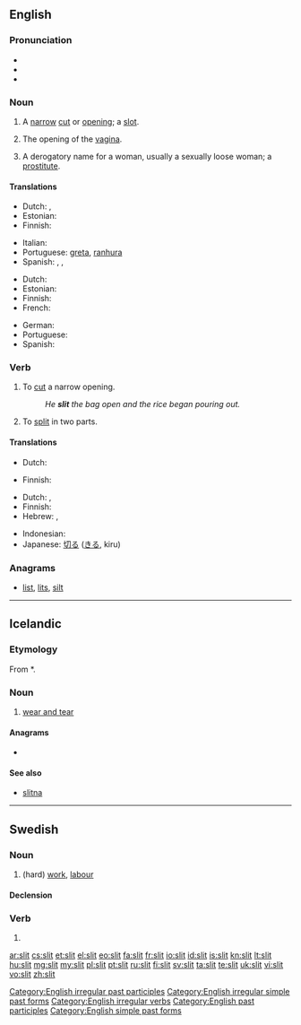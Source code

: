 ==English==
{{wikipedia}}

===Pronunciation===
* {{IPA|/ˈslɪt/}}
* {{audio|en-us-slit.ogg|Audio (US)}}
* {{rhymes|ɪt}}

===Noun===
{{en-noun}}

# A [[narrow]] [[cut]] or [[opening]]; a [[slot]].
# {{context|vulgar|slang}} The opening of the [[vagina]].
# {{context|vulgar|slang}} A derogatory name for a woman, usually a sexually loose woman; a [[prostitute]].

====Translations====
{{trans-top|narrow cut or opening; a slot}}
* Dutch: {{t+|nl|spleet|f}}, {{t+|nl|gleuf|f}}
* Estonian: {{t-|et|pilu}}
* Finnish: {{t-|fi|viilto}}
{{trans-mid}}
* Italian: {{t-|it|fessura|f}}
* Portuguese: [[greta]], [[ranhura]]
* Spanish: {{t-|es|ranura|f}}, {{t+|es|abertura|f}}, {{t|es|rendija|f}}
{{trans-bottom}}

{{trans-top|vulgar, slang: opening of the vagina}}
* Dutch: {{t+|nl|spleet|f}}
* Estonian: {{t-|et|pilu}}
* Finnish: {{t+|fi|viiva}}
* French: {{t+|fr|fente|f}}
{{trans-mid}}
* German: {{t|de|Schlitz|m}}
* Portuguese: {{t+|pt|racha}}
* Spanish: {{t+|es|raja}}
{{trans-bottom}}

===Verb===
{{en-verb|slits|slitting|slit|'''[[slit]]''' or '''[[slitten]]'''}}

# To [[cut]] a narrow opening.
#: ''He '''slit''' the bag open and the rice began pouring out.''
# To [[split]] in two parts.

====Translations====
{{trans-top|cut a narrow opening}}
* Dutch: {{t|nl|opensnijden}}
{{trans-mid}}
* Finnish: {{t-|fi|viiltää}}
{{trans-bottom}}

{{trans-top|split into two parts}}
* Dutch: {{t+|nl|splijten}}, {{t|nl|opensnijden}}
* Finnish: {{t-|fi|kahtia|alt=leikata kahtia}}
* Hebrew: {{t+|he|חתך|tr=khatákh}}, {{t|he|פיצל|tr=pitsél}}
{{trans-mid}}
* Indonesian: {{t-|id|iris|alt=mengiris|xs=Indonesian}}
* Japanese: [[切る]] ([[きる]], kiru)
{{trans-bottom}}

===Anagrams===
* [[list#English|list]], [[lits#English|lits]], [[silt#English|silt]]

[[Category:English irregular past participles]]
[[Category:English irregular simple past forms]]
[[Category:English irregular verbs]]
[[Category:English past participles]]
[[Category:English simple past forms]]

----

==Icelandic==

===Etymology===
<!-- According to the Norwegian dictionary by the University of Oslo and the Norwegian Language Council, the word is unattested in O.N. -->
From {{etyl|non|is}} *{{term||slit|lang=non}}.

===Noun===
{{is-noun|n|slits|-}}

# [[wear and tear]]

====Anagrams====
* {{l|is|list}}

====See also====
* [[slitna]]

----

==Swedish==

===Noun===
{{sv-noun|g=n}}

# (hard) [[work]], [[labour]]

====Declension====
{{sv-noun-unc-irreg-n|2=slitet}}

===Verb===
{{infl|sv|verb form}}

# {{sv-verb-form-imp|slita}}

[[ar:slit]]
[[cs:slit]]
[[et:slit]]
[[el:slit]]
[[eo:slit]]
[[fa:slit]]
[[fr:slit]]
[[io:slit]]
[[id:slit]]
[[is:slit]]
[[kn:slit]]
[[lt:slit]]
[[hu:slit]]
[[mg:slit]]
[[my:slit]]
[[pl:slit]]
[[pt:slit]]
[[ru:slit]]
[[fi:slit]]
[[sv:slit]]
[[ta:slit]]
[[te:slit]]
[[uk:slit]]
[[vi:slit]]
[[vo:slit]]
[[zh:slit]]